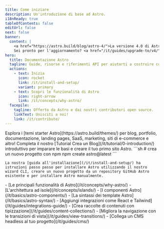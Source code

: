 ```yaml
---
title: Come iniziare  
description: Un'introduzione di base ad Astro.
i18nReady: true
tableOfContents: false
editUrl: false
next: false
banner: 
  content: |
    <a href="https://astro.build/blog/astro-4/">La versione 4.0 di Astro è qui!</a>
    Sei pronto per l'aggiornamento? <a href="/it/guides/upgrade-to/v4/">Leggi la nostra guida all'aggiornamento</a>.
hero:
  title: Documentazione Astro
  tagline: Guide, risorse e riferimenti API per aiutarti a costruire con Astro.
  actions:
    - text: Inizia
      icon: rocket
      link: /it/install-and-setup/
      variant: primary
    - text: Scopri le funzionalità di Astro
      icon: right-arrow
      link: /it/concepts/why-astro/
  facepile:
    tagline: Offerto da Astro e dai nostri contributori open source.
    linkText: Unisciti a noi! 
    link: /it/contribute/
---
```



<CardGrid>
  <Card title="Cosa costruirai con Astro?" icon="laptop">
    Esplora i [temi starter Astro](https://astro.build/themes/) per blog, portfolio, documentazione, landing pages, SaaS, marketing, siti di e-commerce e altro!
  </Card>

  <Card title="Fai un tour guidato" icon="star">
    Completa il nostro [Tutorial Crea un Blog](/it/tutorial/0-introduction/) introduttivo per imparare le basi e creare il tuo primo sito Astro.
  </Card>

  <SplitCard title="Inizia un nuovo progetto" icon="rocket">
    ```sh
    # crea un nuovo progetto con npm  
    npm create astro@latest
    ```
    
    La nostra [guida all'installazione](/it/install-and-setup/) ha istruzioni passo passo per installare Astro utilizzando il nostro wizard CLI, creare un nuovo progetto da un repository GitHub Astro esistente e per installare Astro manualmente.
  </SplitCard>

  <ListCard title="Impara" icon="open-book">
    - [Le principali funzionalità di Astro](/it/concepts/why-astro/)
    - [L'architettura ad isole](/it/concepts/islands/) 
    - [I componenti Astro](/it/basics/astro-components/)
    - [La sintassi dei template Astro](/it/basics/astro-syntax/)
  </ListCard>

  <ListCard title="Espandi" icon="puzzle">
    - [Aggiungi integrazioni come React e Tailwind](/it/guides/integrations-guide/)
    - [Crea raccolte di contenuti con tipizzazione](/it/guides/content-collections/)
    - [Migliora la navigazione con le transizioni di vista](/it/guides/view-transitions/)
    - [Collega un CMS headless al tuo progetto](/it/guides/cms/)
  </ListCard>
</CardGrid>

<Discord title="Hai una domanda o vuoi partecipare?" cta="Unisciti al nostro Discord"/>

